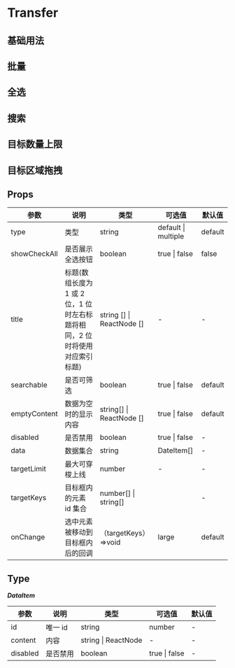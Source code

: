 # Transfer

## 基础用法


<DemoBase />

## 批量


<DemoBatch />

## 全选


<DemoCheck />

## 搜索


<DemoSearch />

## 目标数量上限


<DemoCount />

## 目标区域拖拽


<DemoArea />

## Props

| 参数         | 说明                                                                       | 类型                      | 可选值              | 默认值  |
| ------------ | -------------------------------------------------------------------------- | ------------------------- | ------------------- | ------- |
| type         | 类型                                                                       | string                    | default \| multiple | default |
| showCheckAll | 是否展示全选按钮                                                           | boolean                   | true \| false       | false   |
| title        | 标题(数组长度为 1 或 2 位，1 位时左右标题将相同，2 位时将使用对应索引标题) | string [] \| ReactNode [] | -                   | -       |
| searchable   | 是否可筛选                                                                 | boolean                   | true \| false       | default |
| emptyContent | 数据为空时的显示内容                                                       | string[] \| ReactNode []  | true \| false       | default |
| disabled     | 是否禁用                                                                   | boolean                   | true \| false       | -       |
| data         | 数据集合                                                                   | string                    | DateItem[]          | -       |
| targetLimit  | 最大可穿梭上线                                                             | number                    | -                   | -       |
| targetKeys   | 目标框内的元素 id 集合                                                     | number[] \| string[]      |                     | -       |
| onChange     | 选中元素被移动到目标框内后的回调                                           | （targetKeys）=>void      | large               | default |

## Type

**_DataItem_**

| 参数     | 说明     | 类型                | 可选值        | 默认值 |
| -------- | -------- | ------------------- | ------------- | ------ |
| id       | 唯一 id  | string              | number        | -      |
| content  | 内容     | string \| ReactNode | -             | -      |
| disabled | 是否禁用 | boolean             | true \| false | -      |
